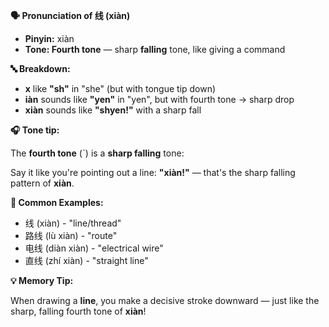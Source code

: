 **🗣️ Pronunciation of 线 (xiàn)**

- **Pinyin:** xiàn
- **Tone: Fourth tone** — sharp **falling** tone, like giving a command

**🔤 Breakdown:**

- **x** like **"sh"** in "she" (but with tongue tip down)
- **iàn** sounds like **"yen"** in "yen", but with fourth tone → sharp drop
- **xiàn** sounds like **"shyen!"** with a sharp fall

**🎧 Tone tip:**

The **fourth tone** (ˋ) is a **sharp falling** tone:

Say it like you're pointing out a line: **"xiàn!"** — that's the sharp falling pattern of **xiàn**.

**📝 Common Examples:**

- 线 (xiàn) - "line/thread"
- 路线 (lù xiàn) - "route"
- 电线 (diàn xiàn) - "electrical wire"
- 直线 (zhí xiàn) - "straight line"

**💡 Memory Tip:**

When drawing a **line**, you make a decisive stroke downward — just like the sharp, falling fourth
tone of **xiàn**!

